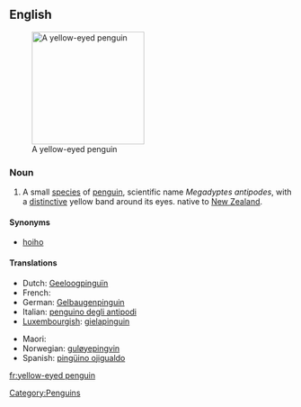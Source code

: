 ==English==
{{wikipedia}}
[[Image:MegadyptesAntipodes.jpg|200px|thumb|right|A yellow-eyed penguin]]

===Noun===
{{en-noun|sg=[[yellow]]-[[eyed]] [[penguin]]}}

# A small [[species]] of [[penguin]], scientific name ''Megadyptes antipodes'', with a [[distinctive]] yellow band around its eyes. native to [[New Zealand]].

====Synonyms====
* [[hoiho]]

====Translations====
{{trans-top|Penguin}}
* Dutch: [[Geeloogpinguïn]]
* French: {{t+|fr|manchot antipode|m}}
* German: [[Gelbaugenpinguin]] {{m}}
* Italian: [[penguino degli antipodi]] {{m}}
* [[Luxembourgish]]: [[gielapinguin]]
{{trans-mid}}
* Maori: {{t-|mi|hoiho|xs=Maori}}
* Norwegian: [[guløyepingvin]]
* Spanish: [[pingüino ojigualdo ]] {{m}}
{{trans-bottom}}

[[Category:Penguins]]

[[fr:yellow-eyed penguin]]